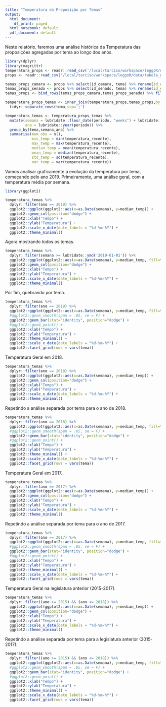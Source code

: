 ```yaml
---
title: "Temperatura da Proposição por Temas"
output:
  html_document:
    df_print: paged
  html_notebook: default
  pdf_document: default
---
```


Neste relatório, faremos uma análise histórica da Temperatura das proposições agregadas por tema ao longo dos anos.

```r
library(dplyr)
library(magrittr)
temperatura_props <- readr::read_csv('/local/tarciso/workspace/leggoR/data/hists_temperatura.csv')
props <- readr::read_csv('/local/tarciso/workspace/leggoR/data/tabela_geral_ids_casa.csv')

temas_props_camara <- props %>% select(id_camara, tema) %>% rename(id_ext = id_camara)
temas_props_senado <- props %>% select(id_senado, tema) %>% rename(id_ext = id_senado)
temas_props <- bind_rows(temas_props_camara,temas_props_senado) %>% filter(!is.na(id_ext))

temperatura_props_temas <- inner_join(temperatura_props,temas_props,by = "id_ext") %>%
  tidyr::separate_rows(tema,sep=';')

temperatura_temas <- temperatura_props_temas %>%
  mutate(semana = lubridate::floor_date(periodo, "weeks") + lubridate::days(1),
         ano = lubridate::year(periodo)) %>%
  group_by(tema,semana,ano) %>%
  summarise(num_obs = n(),
            min_temp = min(temperatura_recente),
            max_temp = max(temperatura_recente),
            median_temp = mean(temperatura_recente),
            mean_temp = median(temperatura_recente),
            std_temp = sd(temperatura_recente),
            var_temp = var(temperatura_recente))
```

Vamos analisar graficamente a evolução da temperatura por tema, começando pelo ano 2019.
Primeiramente, uma análise geral, com a temperatura média por semana.

```r
library(ggplot2)

temperatura_temas %>% 
  dplyr::filter(ano == 2019) %>%
  ggplot2::ggplot(ggplot2::aes(x=as.Date(semana), y=median_temp)) +
  ggplot2::geom_col(position="dodge") +
  ggplot2::xlab("Tempo") + 
  ggplot2::ylab("Temperatura") +
  ggplot2::scale_x_date(date_labels = "%d-%m-%Y") +
  ggplot2::theme_minimal()

```

Agora mostrando todos os temas.

```r
temperatura_temas %>% 
  dplyr::filter(semana >= lubridate::ymd('2019-01-01')) %>%
  ggplot2::ggplot(ggplot2::aes(x=as.Date(semana), y=median_temp, fill=tema)) +
  ggplot2::geom_col(position="dodge") +
  ggplot2::xlab("Tempo") + 
  ggplot2::ylab("Temperatura") +
  ggplot2::scale_x_date(date_labels = "%d-%m-%Y") +
  ggplot2::theme_minimal()

```

Por fim, quebrando por tema.

```r
temperatura_temas %>% 
  dplyr::filter(ano == 2019) %>%
  ggplot2::ggplot(ggplot2::aes(x=as.Date(semana), y=median_temp, fill=tema)) +
  #ggplot2::geom_smooth(span = .05, se = F) +
  ggplot2::geom_bar(stat="identity", position="dodge") +
  #ggplot2::geom_point() +
  ggplot2::xlab("Tempo") + 
  ggplot2::ylab("Temperatura") +
  ggplot2::theme_minimal() +
  ggplot2::scale_x_date(date_labels = "%d-%m-%Y") +
  ggplot2::facet_grid(rows = vars(tema))

```

Temperatura Geral em 2018.

```r
temperatura_temas %>% 
  dplyr::filter(ano == 2018) %>%
  ggplot2::ggplot(ggplot2::aes(x=as.Date(semana), y=median_temp)) +
  ggplot2::geom_col(position="dodge") +
  ggplot2::xlab("Tempo") + 
  ggplot2::ylab("Temperatura") +
  ggplot2::scale_x_date(date_labels = "%d-%m-%Y") +
  ggplot2::theme_minimal()

```

Repetindo a análise separada por tema para o ano de 2018.

```r
temperatura_temas %>% 
  dplyr::filter(ano == 2018) %>%
  ggplot2::ggplot(ggplot2::aes(x=as.Date(semana), y=median_temp, fill=tema)) +
  #ggplot2::geom_smooth(span = .05, se = F) +
  ggplot2::geom_bar(stat="identity", position="dodge") +
  #ggplot2::geom_point() +
  ggplot2::xlab("Tempo") + 
  ggplot2::ylab("Temperatura") +
  ggplot2::theme_minimal() +
  ggplot2::scale_x_date(date_labels = "%d-%m-%Y") +
  ggplot2::facet_grid(rows = vars(tema))

```

Temperatura Geral em 2017.

```r
temperatura_temas %>% 
  dplyr::filter(ano == 2017) %>%
  ggplot2::ggplot(ggplot2::aes(x=as.Date(semana), y=median_temp)) +
  ggplot2::geom_col(position="dodge") +
  ggplot2::xlab("Tempo") + 
  ggplot2::ylab("Temperatura") +
  ggplot2::scale_x_date(date_labels = "%d-%m-%Y") +
  ggplot2::theme_minimal()

```

Repetindo a análise separada por tema para o ano de 2017.

```r
temperatura_temas %>% 
  dplyr::filter(ano == 2017) %>%
  ggplot2::ggplot(ggplot2::aes(x=as.Date(semana), y=median_temp, fill=tema)) +
  #ggplot2::geom_smooth(span = .05, se = F) +
  ggplot2::geom_bar(stat="identity", position="dodge") +
  #ggplot2::geom_point() +
  ggplot2::xlab("Tempo") + 
  ggplot2::ylab("Temperatura") +
  ggplot2::theme_minimal() +
  ggplot2::scale_x_date(date_labels = "%d-%m-%Y") +
  ggplot2::facet_grid(rows = vars(tema))

```

Temperatura Geral na legislatura anterior (2015-2017).

```r
temperatura_temas %>% 
  dplyr::filter((ano >= 2015) && (ano <= 2018)) %>%
  ggplot2::ggplot(ggplot2::aes(x=as.Date(semana), y=median_temp)) +
  ggplot2::geom_col(position="dodge") +
  ggplot2::xlab("Tempo") + 
  ggplot2::ylab("Temperatura") +
  ggplot2::scale_x_date(date_labels = "%d-%m-%Y") +
  ggplot2::theme_minimal()

```

Repetindo a análise separada por tema para a legislatura anterior (2015-2017).

```r
temperatura_temas %>% 
  dplyr::filter((ano >= 2015) && (ano <= 2018)) %>%
  ggplot2::ggplot(ggplot2::aes(x=as.Date(semana), y=median_temp, fill=tema)) +
  #ggplot2::geom_smooth(span = .05, se = F) +
  ggplot2::geom_bar(stat="identity", position="dodge") +
  #ggplot2::geom_point() +
  ggplot2::xlab("Tempo") + 
  ggplot2::ylab("Temperatura") +
  ggplot2::theme_minimal() +
  ggplot2::scale_x_date(date_labels = "%d-%m-%Y") +
  ggplot2::facet_grid(rows = vars(tema))

```